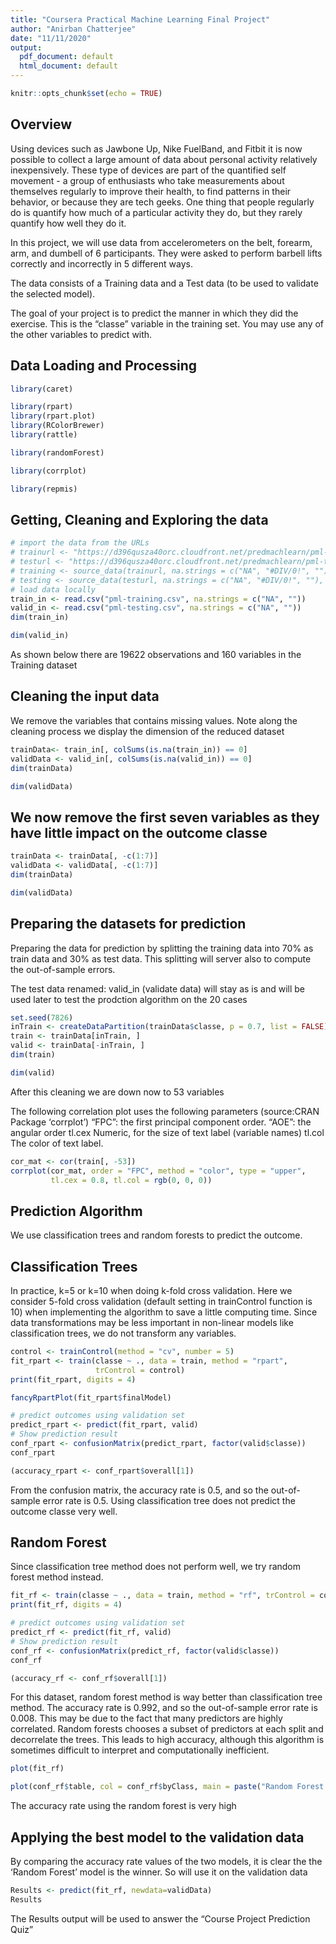 ---
title: "Coursera Practical Machine Learning Final Project"
author: "Anirban Chatterjee"
date: "11/11/2020"
output:
  pdf_document: default
  html_document: default
---

```{r setup, include=FALSE}
knitr::opts_chunk$set(echo = TRUE)
```

## Overview

Using devices such as Jawbone Up, Nike FuelBand, and Fitbit it is now possible to collect a large amount of data about personal activity relatively inexpensively. These type of devices are part of the quantified self movement - a group of enthusiasts who take measurements about themselves regularly to improve their health, to find patterns in their behavior, or because they are tech geeks. One thing that people regularly do is quantify how much of a particular activity they do, but they rarely quantify how well they do it.

In this project, we will use data from accelerometers on the belt, forearm, arm, and dumbell of 6 participants. They were asked to perform barbell lifts correctly and incorrectly in 5 different ways.

The data consists of a Training data and a Test data (to be used to validate the selected model).

The goal of your project is to predict the manner in which they did the exercise. This is the “classe” variable in the training set. You may use any of the other variables to predict with.

## Data Loading and Processing

```{r}
library(caret)
```

```{r}
library(rpart)
library(rpart.plot)
library(RColorBrewer)
library(rattle)
```

```{r}
library(randomForest)
```

```{r}
library(corrplot)
```

```{r}
library(repmis)
```

## Getting, Cleaning and Exploring the data

```{r}
# import the data from the URLs
# trainurl <- "https://d396qusza40orc.cloudfront.net/predmachlearn/pml-training.csv"
# testurl <- "https://d396qusza40orc.cloudfront.net/predmachlearn/pml-testing.csv"
# training <- source_data(trainurl, na.strings = c("NA", "#DIV/0!", ""), header = TRUE)
# testing <- source_data(testurl, na.strings = c("NA", "#DIV/0!", ""), header = TRUE)
# load data locally
train_in <- read.csv("pml-training.csv", na.strings = c("NA", ""))
valid_in <- read.csv("pml-testing.csv", na.strings = c("NA", ""))
dim(train_in)
```

```{r}
dim(valid_in)
```

As shown below there are 19622 observations and 160 variables in the Training dataset

## Cleaning the input data

We remove the variables that contains missing values. Note along the cleaning process we display the dimension of the reduced dataset

```{r}
trainData<- train_in[, colSums(is.na(train_in)) == 0]
validData <- valid_in[, colSums(is.na(valid_in)) == 0]
dim(trainData)
```

```{r}
dim(validData)
```

## We now remove the first seven variables as they have little impact on the outcome classe

```{r}
trainData <- trainData[, -c(1:7)]
validData <- validData[, -c(1:7)]
dim(trainData)
```

```{r}
dim(validData)
```

## Preparing the datasets for prediction

Preparing the data for prediction by splitting the training data into 70% as train data and 30% as test data. This splitting will server also to compute the out-of-sample errors.

The test data renamed: valid_in (validate data) will stay as is and will be used later to test the prodction algorithm on the 20 cases

```{r}
set.seed(7826) 
inTrain <- createDataPartition(trainData$classe, p = 0.7, list = FALSE)
train <- trainData[inTrain, ]
valid <- trainData[-inTrain, ]
dim(train)
```

```{r}
dim(valid)
```

After this cleaning we are down now to 53 variables

The following correlation plot uses the following parameters (source:CRAN Package ‘corrplot’) “FPC”: the first principal component order. “AOE”: the angular order tl.cex Numeric, for the size of text label (variable names) tl.col The color of text label.

```{r}
cor_mat <- cor(train[, -53])
corrplot(cor_mat, order = "FPC", method = "color", type = "upper", 
         tl.cex = 0.8, tl.col = rgb(0, 0, 0))
```
## Prediction Algorithm

We use classification trees and random forests to predict the outcome.

## Classification Trees

In practice, k=5 or k=10 when doing k-fold cross validation. Here we consider 5-fold cross validation (default setting in trainControl function is 10) when implementing the algorithm to save a little computing time. Since data transformations may be less important in non-linear models like classification trees, we do not transform any variables.

```{r}
control <- trainControl(method = "cv", number = 5)
fit_rpart <- train(classe ~ ., data = train, method = "rpart", 
                   trControl = control)
print(fit_rpart, digits = 4)
```
```{r}
fancyRpartPlot(fit_rpart$finalModel)
```
```{r}
# predict outcomes using validation set
predict_rpart <- predict(fit_rpart, valid)
# Show prediction result
conf_rpart <- confusionMatrix(predict_rpart, factor(valid$classe))
conf_rpart
```
```{r}
(accuracy_rpart <- conf_rpart$overall[1])
```
From the confusion matrix, the accuracy rate is 0.5, and so the out-of-sample error rate is 0.5. Using classification tree does not predict the outcome classe very well.

## Random Forest

Since classification tree method does not perform well, we try random forest method instead.

```{r}
fit_rf <- train(classe ~ ., data = train, method = "rf", trControl = control)
print(fit_rf, digits = 4)
```
```{r}
# predict outcomes using validation set
predict_rf <- predict(fit_rf, valid)
# Show prediction result
conf_rf <- confusionMatrix(predict_rf, factor(valid$classe))
conf_rf
```
```{r}
(accuracy_rf <- conf_rf$overall[1])
```
For this dataset, random forest method is way better than classification tree method. The accuracy rate is 0.992, and so the out-of-sample error rate is 0.008. This may be due to the fact that many predictors are highly correlated. Random forests chooses a subset of predictors at each split and decorrelate the trees. This leads to high accuracy, although this algorithm is sometimes difficult to interpret and computationally inefficient.

```{r}
plot(fit_rf)
```
```{r}
plot(conf_rf$table, col = conf_rf$byClass, main = paste("Random Forest Confusion Matrix: Accuracy =", round(conf_rf$overall['Accuracy'], 4)))
```
The accuracy rate using the random forest is very high

## Applying the best model to the validation data

By comparing the accuracy rate values of the two models, it is clear the the ‘Random Forest’ model is the winner. So will use it on the validation data

```{r}
Results <- predict(fit_rf, newdata=validData)
Results
```

The Results output will be used to answer the “Course Project Prediction Quiz”